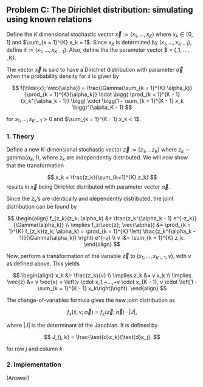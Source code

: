 ## Problem C: The Dirichlet distribution: simulating using known relations

Define the $K$ dimensional stochastic vector $\vec{x} := (x_1, ..., x_K)$ where $x_k \in [0, 1]$ and $\sum_{x = 1}^{K} x_k = 1$.
Since $x_K$ is determined by $(x_1, ..., x_{K - 1})$, define $\tilde{x} := (x_1, ..., x_{K - 1})$.
Also, define the the parameter vector $\vec{\alpha} = (\alpha_1, ..., \alpha_K).

The vector $\vec{x}$ is said to have a Dirichlet distribution with parameter $\vec{\alpha}$ when the probability density for $\tilde{x}$ is given by

$$
f(\tilde{x}; \vec{\alpha}) = \frac{\Gamma(\sum_{k = 1}^{K} \alpha_k)}{\prod_{k = 1}^{K}{\alpha_k}} \cdot \bigg( \prod_{k = 1}^{K - 1}{x_k^{\alpha_k - 1}} \bigg) \cdot \bigg(1 - \sum_{k = 1}^{K - 1} x_k \bigg)^{\alpha_K - 1}
$$

for $x_1, ..., x_{K - 1} > 0$ and $\sum_{k = 1}^{K - 1} x_k < 1$.

### 1. Theory

Define a new $K$-dimensional stochastic vector $\vec{z} := (z_1, ... z_K)$ where $z_k \sim \text{gamma}(\alpha_k, 1)$, where $z_k$ are independently distributed. We will now show that the transformation

$$
x_k = \frac{z_k}{\sum_{k=1}^{K} z_k}
$$
results in $\vec{x}$ being Dirichlet distributed with parameter vector $\vec{\alpha}$.

Since the $z_k$'s are identically and idependently distributed, the joint distribution can be found by

$$
\begin{align}
  f_{z_k}(z_k; \alpha_k) &= \frac{z_k^{\alpha_k - 1} e^{-z_k}}{\Gamma(\alpha_k)} \\
  \implies f_z(\vec{z}; \vec{\alpha}) &= \prod_{k = 1}^{K} f_{z_k}(z_k; \alpha_k)
  = \prod_{k = 1}^{K} \left( \frac{z_k^{\alpha_k - 1}}{\Gamma(\alpha_k)} \right) e^{-v} \\
  v :&= \sum_{k = 1}^{K} z_k.
\end{align}
$$

Now, perform a transformation of the variable $\vec{z}$ to $(x_1, ..., x_{K - 1}, v)$, with $v$ as defined above. This yields

$$
\begin{align}
  x_k &= \frac{z_k}{v} \\
  \implies z_k &= v x_k \\
  \implies \vec{z} &= v \vec{x}
  = \left(v \cdot x_1,~...,~v \cdot x_{K - 1}, v \cdot \left[1 - \sum_{k = 1}^{K - 1} x_k\right]\right).
\end{align}
$$

The change-of-variables formula gives the new joint distribution as

$$
f_x(\tilde{x}, v; \vec{\alpha}) = f_z(\vec{z}; \vec{\alpha}) \cdot |J|,
$$

where $|J|$ is the determinant of the Jacobian. It is defined by

$$
J_{j, k} = \frac{\text{d}z_k}{\text{d}x_j},
$$

for row $j$ and column $k$.

### 2. Implementation

(Answer)

